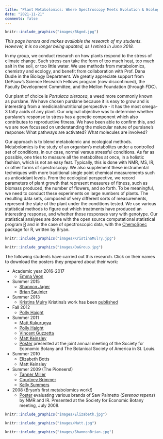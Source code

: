 ```yaml
---
title: "Plant Metabolomics: Where Spectroscopy Meets Evolution & Ecology"
date: "2021-11-21"
comments: false
---
```


```r
knitr::include_graphics("images/Bkgnd.jpg")
```

*This page honors and makes available the research of my students.  However, it is no longer being updated, as I retired in June 2018.*


In my group, we conduct research on how plants respond to the stress of climate change.  Such stress can take the form of too much heat, too much salt in the soil, or too little water.  We use methods from metabolomics, chemistry and ecology, and benefit from collaboration with Prof. Dana Dudle in the Biology Department. We greatly appreciate support from DePauw's Science Research Fellows program (now discontinued), the Faculty Development Committee, and the Mellon Foundation (through FDC).

Our plant of choice is <em>Portulaca oleracea</em>, a weed more commonly known as purslane. We have chosen purslane because it is easy to grow and is interesting from a medicinal/nutritional perspective - it has the most omega-3 fatty acids of any plant. Our original objective was to determine whether purslane's response to stress has a genetic component which also contributes to reproductive fitness. We have been able to confirm this, and we are now focussed on understanding the molecular nature of purslane's response: What pathways are activated? What molecules are involved?

Our approach is to blend metabolomic and ecological methods. Metabolomics is the study of an organism's metabolites under a controlled set of conditions, in our case, normal versus stressful conditions. As far as possible, one tries to measure all the metabolites at once, in a holistic fashion, which is not an easy feat. Typically, this is done with NMR, MS, IR, or other forms of spectroscopy. We also supplement these instrumental techniques with more traditional single point chemical measurements such as antioxidant levels. From the ecological perspective, we record parameters of plant growth that represent measures of fitness, such as biomass produced, the number of flowers, and so forth. To be meaningful, we need to conduct these experiments on large numbers of plants. The resulting data sets, composed of very different sorts of measurements, represent the state of the plant under the conditions tested. We use various statistical methods to figure out which treatments have produced an interesting response, and whether those responses vary with genotype. Our statistical analyses are done with the open source computational statistical program [R](http://www.r-project.org/) and in the case of spectroscopic data, with the [ChemoSpec](https://CRAN.R-project.org/package=ChemoSpec) package for R, written by Bryan.

```r
knitr::include_graphics("images/KristinaMulry.jpg")
```

```r
knitr::include_graphics("images/DaGroup.jpg")
```

The following students have carried out this research.  Click on their names to download the posters they prepared about their work:

* Academic year 2016-2017
    + [Emma Veon](pdfs/Emma_2017_Poster.pdf)
* Summer 2015
    + [Shannon Jager](pdfs/Jagger_Saulnier_2015_Poster_1.pdf)
    + [Brian Saulnier](pdfs/Jagger_Saulnier_2015_Poster_2.pdf)
* Summer 2013
    + [Kristina Mulry](pdfs/Kristina_2013_Poster.pdf) Kristina's work has been [published](https://journals.plos.org/plosone/article?id=10.1371/journal.pone.0138723)
* Fall 2012
    + [Polly Haight](pdfs/ACS_2013_Poster.pdf)
* Summer 2011
    + [Matt Kukurugya](pdfs/Kuk_2011_Poster.pdf)
    + [Polly Haight](pdfs/Polly_2011_Poster.pdf)
    + [Vincent Guzzetta](pdfs/Vince_2011_Poster.pdf)
    + [Matt Keinsley](pdfs/Matt_2011_Poster.pdf)
    + [Poster](pdfs/SEB_2011_Poster.pdf) presented at the joint annual meeting of the Society for Economic Botany and The Botanical Society of America in St. Louis.
 * Summer 2010
    + Elizabeth Botts
    + Matt Keinsley
* Summer 2009 (The Pioneers!)
    + [Tanner Miller](pdfs/Tanner_2009_Poster.pdf)
    + [Courtney Brimmer](pdfs/Courtney_2009_Poster.pdf)
    + [Kelly Summers](pdfs/Kelly_2009_Poster.pdf)
* 2008 (Bryan's first metabolomics work!)
    + [Poster](pdfs/SrEPoster.pdf) evaluating various brands of Saw Palmetto (*Serenoa repens*) by NMR and IR.  Presented at the Society for Economic Botany meeting, July 2008.

```r
knitr::include_graphics("images/Elizabeth.jpg")
```

```r
knitr::include_graphics("images/Matt.jpg")
```

```r
knitr::include_graphics("images/ShannonBrian.jpg")
```
